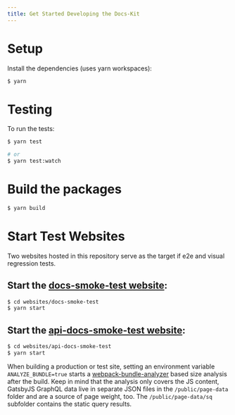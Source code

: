 ```yaml
---
title: Get Started Developing the Docs-Kit
---
```


# Setup

Install the dependencies (uses yarn workspaces):

```bash
$ yarn
```

# Testing

To run the tests:

```bash
$ yarn test

# or
$ yarn test:watch
```

# Build the packages

```bash
$ yarn build
```

# Start Test Websites

Two websites hosted in this repository serve as the target if e2e and visual regression tests.

## Start the [docs-smoke-test website](./websites/docs-smoke-test):

```bash
$ cd websites/docs-smoke-test
$ yarn start
```

## Start the [api-docs-smoke-test website](./websites/api-docs-smoke-test):

```bash
$ cd websites/api-docs-smoke-test
$ yarn start
```

When building a production or test site, setting an environment variable `ANALYZE_BUNDLE=true` starts a [webpack-bundle-analyzer](https://github.com/webpack-contrib/webpack-bundle-analyzer) based size analysis after the build.
Keep in mind that the analysis only covers the JS content, GatsbyJS GraphQL data live in separate JSON files in the `/public/page-data` folder and are a source of page weight, too. The `/public/page-data/sq` subfolder contains the static query results.
